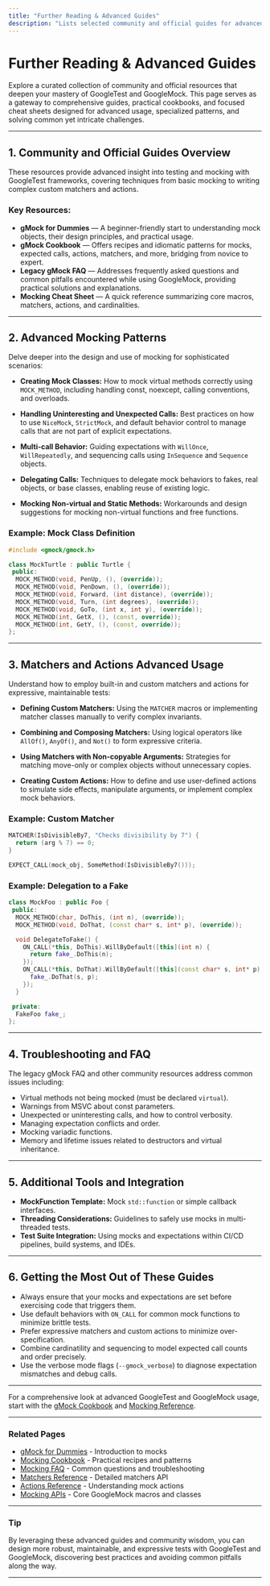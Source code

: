```yaml
---
title: "Further Reading & Advanced Guides"
description: "Lists selected community and official guides for advanced topics, usage patterns, and in-depth documentation for GoogleTest and GoogleMock (including cookbooks and cheat sheets)."
---
```


# Further Reading & Advanced Guides

Explore a curated collection of community and official resources that deepen your mastery of GoogleTest and GoogleMock. This page serves as a gateway to comprehensive guides, practical cookbooks, and focused cheat sheets designed for advanced usage, specialized patterns, and solving common yet intricate challenges.

---

## 1. Community and Official Guides Overview

These resources provide advanced insight into testing and mocking with GoogleTest frameworks, covering techniques from basic mocking to writing complex custom matchers and actions.

### Key Resources:

- **gMock for Dummies** — A beginner-friendly start to understanding mock objects, their design principles, and practical usage.
- **gMock Cookbook** — Offers recipes and idiomatic patterns for mocks, expected calls, actions, matchers, and more, bridging from novice to expert.
- **Legacy gMock FAQ** — Addresses frequently asked questions and common pitfalls encountered while using GoogleMock, providing practical solutions and explanations.
- **Mocking Cheat Sheet** — A quick reference summarizing core macros, matchers, actions, and cardinalities.

---

## 2. Advanced Mocking Patterns

Delve deeper into the design and use of mocking for sophisticated scenarios:

- **Creating Mock Classes:** How to mock virtual methods correctly using `MOCK_METHOD`, including handling const, noexcept, calling conventions, and overloads.

- **Handling Uninteresting and Unexpected Calls:** Best practices on how to use `NiceMock`, `StrictMock`, and default behavior control to manage calls that are not part of explicit expectations.

- **Multi-call Behavior:** Guiding expectations with `WillOnce`, `WillRepeatedly`, and sequencing calls using `InSequence` and `Sequence` objects.

- **Delegating Calls:** Techniques to delegate mock behaviors to fakes, real objects, or base classes, enabling reuse of existing logic.

- **Mocking Non-virtual and Static Methods:** Workarounds and design suggestions for mocking non-virtual functions and free functions.

### Example: Mock Class Definition
```cpp
#include <gmock/gmock.h>

class MockTurtle : public Turtle {
 public:
  MOCK_METHOD(void, PenUp, (), (override));
  MOCK_METHOD(void, PenDown, (), (override));
  MOCK_METHOD(void, Forward, (int distance), (override));
  MOCK_METHOD(void, Turn, (int degrees), (override));
  MOCK_METHOD(void, GoTo, (int x, int y), (override));
  MOCK_METHOD(int, GetX, (), (const, override));
  MOCK_METHOD(int, GetY, (), (const, override));
};
```

---

## 3. Matchers and Actions Advanced Usage

Understand how to employ built-in and custom matchers and actions for expressive, maintainable tests:

- **Defining Custom Matchers:** Using the `MATCHER` macros or implementing matcher classes manually to verify complex invariants.

- **Combining and Composing Matchers:** Using logical operators like `AllOf()`, `AnyOf()`, and `Not()` to form expressive criteria.

- **Using Matchers with Non-copyable Arguments:** Strategies for matching move-only or complex objects without unnecessary copies.

- **Creating Custom Actions:** How to define and use user-defined actions to simulate side effects, manipulate arguments, or implement complex mock behaviors.

### Example: Custom Matcher
```cpp
MATCHER(IsDivisibleBy7, "Checks divisibility by 7") {
  return (arg % 7) == 0;
}

EXPECT_CALL(mock_obj, SomeMethod(IsDivisibleBy7()));
```

### Example: Delegation to a Fake
```cpp
class MockFoo : public Foo {
 public:
  MOCK_METHOD(char, DoThis, (int n), (override));
  MOCK_METHOD(void, DoThat, (const char* s, int* p), (override));

  void DelegateToFake() {
    ON_CALL(*this, DoThis).WillByDefault([this](int n) {
      return fake_.DoThis(n);
    });
    ON_CALL(*this, DoThat).WillByDefault([this](const char* s, int* p) {
      fake_.DoThat(s, p);
    });
  }

 private:
  FakeFoo fake_;  
};
```

---

## 4. Troubleshooting and FAQ

The legacy gMock FAQ and other community resources address common issues including:

- Virtual methods not being mocked (must be declared `virtual`).
- Warnings from MSVC about const parameters.
- Unexpected or uninteresting calls, and how to control verbosity.
- Managing expectation conflicts and order.
- Mocking variadic functions.
- Memory and lifetime issues related to destructors and virtual inheritance.

---

## 5. Additional Tools and Integration

- **MockFunction Template:** Mock `std::function` or simple callback interfaces.
- **Threading Considerations:** Guidelines to safely use mocks in multi-threaded tests.
- **Test Suite Integration:** Using mocks and expectations within CI/CD pipelines, build systems, and IDEs.

---

## 6. Getting the Most Out of These Guides

- Always ensure that your mocks and expectations are set before exercising code that triggers them.
- Use default behaviors with `ON_CALL` for common mock functions to minimize brittle tests.
- Prefer expressive matchers and custom actions to minimize over-specification.
- Combine cardinatility and sequencing to model expected call counts and order precisely.
- Use the verbose mode flags (`--gmock_verbose`) to diagnose expectation mismatches and debug calls.

---

For a comprehensive look at advanced GoogleTest and GoogleMock usage, start with the [gMock Cookbook](https://google.github.io/googletest/gmock_cook_book.html) and [Mocking Reference](https://google.github.io/googletest/reference/mocking.html).

---

### Related Pages

- [gMock for Dummies](gmock_for_dummies.md) - Introduction to mocks
- [Mocking Cookbook](gmock_cook_book.md) - Practical recipes and patterns
- [Mocking FAQ](gmock_faq.md) - Common questions and troubleshooting
- [Matchers Reference](reference/matchers.md) - Detailed matchers API
- [Actions Reference](reference/actions.md) - Understanding mock actions
- [Mocking APIs](reference/mocking.md) - Core GoogleMock macros and classes

---

### Tip

By leveraging these advanced guides and community wisdom, you can design more robust, maintainable, and expressive tests with GoogleTest and GoogleMock, discovering best practices and avoiding common pitfalls along the way.


---